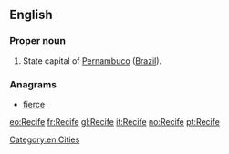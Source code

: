 {{also|recife}}
==English==

===Proper noun===
{{en-proper noun}}

# State capital of [[Pernambuco]] ([[Brazil]]).

===Anagrams===
* [[fierce#English|fierce]]


[[Category:en:Cities]]

[[eo:Recife]]
[[fr:Recife]]
[[gl:Recife]]
[[it:Recife]]
[[no:Recife]]
[[pt:Recife]]